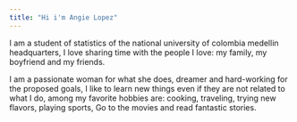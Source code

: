 ```yaml
---
title: "Hi i'm Angie Lopez"
---
```


 
 
 I am a student of statistics of the national university of colombia medellin headquarters, I love sharing time with the people I love: my family, my boyfriend and my friends.

I am a passionate woman for what she does, dreamer and hard-working for the proposed goals, I like to learn new things even if they are not related to what I do, among my favorite hobbies are: cooking, traveling, trying new flavors, playing sports, Go to the movies and read fantastic stories.
